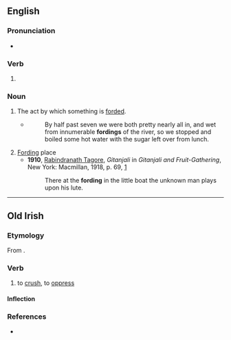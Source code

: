 ==English==

===Pronunciation===
* {{rhymes|en|ɔː(ɹ)dɪŋ}}

===Verb===
{{head|en|verb form}}

# {{present participle of|en|ford|nocat=1}}

===Noun===
{{en-noun}}

# The act by which something is [[ford]]ed.
#* {{w|Aldo Leopold}}
#*: By half past seven we were both pretty nearly all in, and wet from innumerable '''fordings''' of the river, so we stopped and boiled some hot water with the sugar left over from lunch.
# [[Ford]]ing place
#* '''1910''', [[w:Rabindranath Tagore|Rabindranath Tagore]], ''Gitanjali'' in ''Gitanjali and Fruit-Gathering'', New York: Macmillan, 1918, p. 69, [https://archive.org/details/gitanjaliandfru00yeatgoog]
#*: There at the '''fording''' in the little boat the unknown man plays upon his lute.

----

==Old Irish==

===Etymology===
From {{affix|sga|for-|dingid}}.

===Verb===
{{sga-verb|head=for·ding}}

# to [[crush]], to [[oppress]]

====Inflection====
{{sga-conj-complex
|present_class=B III
|preterite_class=
|future_class=
|subjunctive_class=
}}

===References===
* {{R:DIL|23537}}